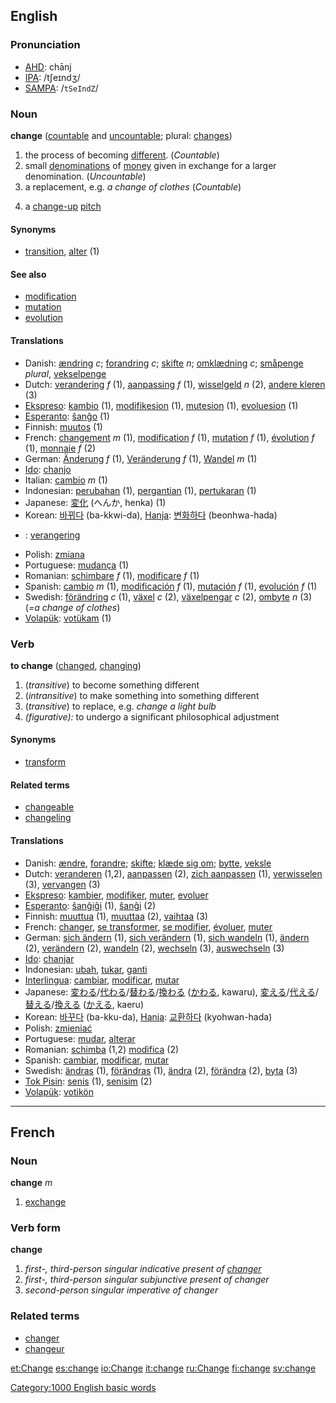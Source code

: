 ==English==
===Pronunciation===
*[[w:AHD|AHD]]: chānj
*[[w:IPA|IPA]]: /tʃeɪndʒ/
*[[w:SAMPA|SAMPA]]: /<tt>tSeIndZ</tt>/

=== Noun ===
'''change''' ([[countable]] and [[uncountable]]; plural: [[changes]])

# the process of becoming [[different]]. (''Countable'')
# small [[denomination]]s of [[money]] given in exchange for a larger denomination. (''Uncountable'')
# a replacement, e.g. ''a change of clothes'' (''Countable'')
#{{baseball}} a [[change-up]] [[pitch]]

====Synonyms====
*[[transition]], [[alter]] (1)

==== See also ====
*[[modification]]
*[[mutation]]
*[[evolution]]

====Translations====
*Danish: [[ændring]] ''c''; [[forandring]] ''c''; [[skifte]] ''n''; [[omklædning]] ''c''; [[småpenge]] ''plural'', [[vekselpenge]]<!--plural?-->
*Dutch: [[verandering]] ''f'' (1), [[aanpassing]] ''f'' (1), [[wisselgeld]] ''n'' (2), [[andere kleren]] (3)
*[[Ekspreso]]: [[kambio]] (1), [[modifikesion]] (1), [[mutesion]] (1), [[evoluesion]] (1)
*[[Esperanto]]: [[ŝanĝo]] (1)
*Finnish: [[muutos]] (1)
*French: [[changement]] ''m'' (1), [[modification]] ''f'' (1), [[mutation]] ''f'' (1), [[évolution]] ''f'' (1), [[monnaie]] ''f'' (2)
*German: [[Änderung]] ''f'' (1), [[Veränderung]] ''f'' (1), [[Wandel]] ''m'' (1)
*[[Ido]]: [[chanjo]]
*Italian: [[cambio]] ''m'' (1)
*Indonesian: [[ubah|perubahan]] (1), [[ganti|pergantian]] (1), [[tukar|pertukaran]] (1)
*Japanese: [[変化]] (へんか, henka) (1)
*Korean: [[바뀌다]] (ba-kkwi-da), [[Hanja]]: [[변화하다]] (beonhwa-hada)
*{{li}}: [[verangering]]
*Polish: [[zmiana]]
*Portuguese: [[mudança]] (1)
*Romanian: [[schimbare]] ''f'' (1), [[modificare]] ''f'' (1)
*Spanish: [[cambio]] ''m'' (1), [[modificación]] ''f'' (1), [[mutación]] ''f'' (1), [[evolución]] ''f'' (1)
*Swedish: [[förändring]] ''c'' (1), [[växel]] ''c'' (2), [[växelpengar]] ''c'' (2), [[ombyte]] ''n'' (3) (''=a change of clothes'')
*[[Volapük]]: [[votükam]] (1)

=== Verb ===
'''to change''' ([[changed]], [[changing]])

# (''transitive'') to become something different
# (''intransitive'') to make something into something different
# (''transitive'') to replace, e.g. ''change a light bulb''
# ''(figurative):'' to undergo a significant philosophical adjustment

====Synonyms====
*[[transform]]

====Related terms====
*[[changeable]]
*[[changeling]]

==== Translations ====
*Danish: [[ændre]], [[forandre]]; [[skifte]]; [[klæde sig om]]; [[bytte]], [[veksle]]
*Dutch: [[veranderen]] (1,2), [[aanpassen]] (2), [[zich aanpassen]] (1), [[verwisselen]] (3), [[vervangen]] (3)
*[[Ekspreso]]: [[kambier]], [[modifiker]], [[muter]], [[evoluer]]
*[[Esperanto]]: [[ŝanĝiĝi]] (1), [[ŝanĝi]] (2)
*Finnish: [[muuttua]] (1), [[muuttaa]] (2), [[vaihtaa]] (3)
*French: [[changer]], [[se transformer]], [[se modifier]], [[évoluer]], [[muter]]
*German: [[sich ändern]] (1), [[sich verändern]] (1), [[sich wandeln]] (1), [[ändern]] (2), [[verändern]] (2), [[wandeln]] (2), [[wechseln]] (3), [[auswechseln]] (3)
*[[Ido]]: [[chanjar]]
*Indonesian: [[ubah]], [[tukar]], [[ganti]]
*[[Interlingua]]: [[cambiar]], [[modificar]], [[mutar]]
*Japanese: [[変わる]]/[[代わる]]/[[替わる]]/[[換わる]] ([[かわる]], kawaru), [[変える]]/[[代える]]/[[替える]]/[[換える]] ([[かえる]], kaeru)
*Korean: [[바꾸다]] (ba-kku-da), [[Hanja]]: [[교환하다]] (kyohwan-hada)
*Polish: [[zmieniać]]
*Portuguese: [[mudar]], [[alterar]]
*Romanian: [[schimba]] (1,2) [[modifica]] (2)
*Spanish: [[cambiar]], [[modificar]], [[mutar]]
*Swedish: [[ändras]] (1), [[förändras]] (1), [[ändra]] (2), [[förändra]] (2), [[byta]] (3)
*[[Tok Pisin]]: [[senis]] (1), [[senisim]] (2)
*[[Volapük]]: [[votikön]]

[[Category:1000 English basic words]]
-----

==French==
===Noun===
'''change''' ''m''

# [[exchange]]

===Verb form===
'''change'''

# ''first-, third-person singular indicative present of [[changer]]''
# ''first-, third-person singular subjunctive present of changer''
# ''second-person singular imperative of changer''

===Related terms===
*[[changer]]
*[[changeur]]

[[et:Change]]
[[es:change]]
[[io:Change]]
[[it:change]]
[[ru:Change]]
[[fi:change]]
[[sv:change]]